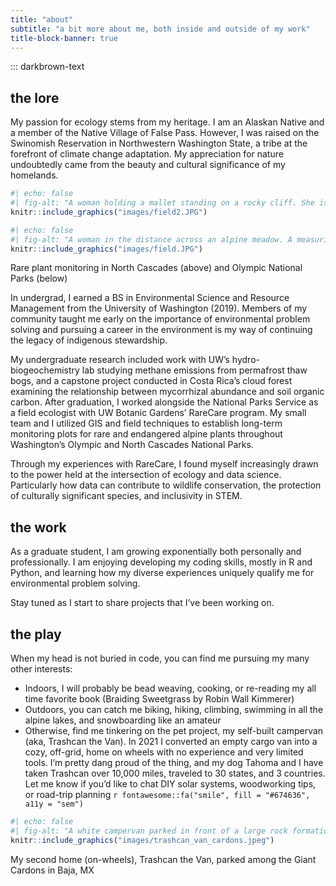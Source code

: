 ```yaml
---
title: "about"
subtitle: "a bit more about me, both inside and outside of my work"
title-block-banner: true
---
```

::: darkbrown-text

## the lore
My passion for ecology stems from my heritage. I am an Alaskan Native and a member of the Native Village of False Pass. However, I was raised on the Swinomish Reservation in Northwestern Washington State, a tribe at the forefront of climate change adaptation. My appreciation for nature undoubtedly came from the beauty and cultural significance of my homelands.

::: {.column-margin}
```r
#| echo: false
#| fig-alt: "A woman holding a mallet standing on a rocky cliff. She is smiling at the camera and pointing at a very small flower with the end of the mallet."
knitr::include_graphics("images/field2.JPG")
```
:::

::: {.column-margin}
```r
#| echo: false
#| fig-alt: "A woman in the distance across an alpine meadow. A measuring tape is running from the camera to where she is sitting. Mountains are in the background."
knitr::include_graphics("images/field.JPG")
```
::: {.figure-caption}
Rare plant monitoring in North Cascades (above) and Olympic National Parks (below)
:::
:::


In undergrad, I earned a BS in Environmental Science and Resource Management from the University of Washington (2019). Members of my community taught me early on the importance of environmental problem solving and pursuing a career in the environment is my way of continuing the legacy of indigenous stewardship. 

My undergraduate research included work with UW’s hydro-biogeochemistry lab studying methane emissions from permafrost thaw bogs, and a capstone project conducted in Costa Rica’s cloud forest examining the relationship between mycorrhizal abundance and soil organic carbon. After graduation, I worked alongside the National Parks Service as a field ecologist with UW Botanic Gardens’ RareCare program. My small team and I utilized GIS and field techniques to establish long-term monitoring plots for rare and endangered alpine plants throughout Washington’s Olympic and North Cascades National Parks. 



Through my experiences with RareCare, I found myself increasingly drawn to the power held at the intersection of ecology and data science. Particularly how data can contribute to wildlife conservation, the protection of culturally significant species, and inclusivity in STEM.

## the work

As a graduate student, I am growing exponentially both personally and professionally. I am enjoying developing my coding skills, mostly in R and Python, and learning how my diverse experiences uniquely qualify me for environmental problem solving. 

Stay tuned as I start to share projects that I've been working on. 

## the play

When my head is not buried in code, you can find me pursuing my many other interests: 

- Indoors, I will probably be bead weaving, cooking, or re-reading my all time favorite book (Braiding Sweetgrass by Robin Wall Kimmerer)
- Outdoors, you can catch me biking, hiking, climbing, swimming in all the alpine lakes, and snowboarding like an amateur 
- Otherwise, find me tinkering on the pet project, my self-built campervan (aka, Trashcan the Van). In 2021 I converted an empty cargo van into a cozy, off-grid, home on wheels with no experience and very limited tools. I'm pretty dang proud of the thing, and my dog Tahoma and I have taken Trashcan over 10,000 miles, traveled to 30 states, and 3 countries. Let me know if you'd like to chat DIY solar systems, woodworking tips, or road-trip planning
`r fontawesome::fa("smile", fill = "#674636", a11y = "sem")`

::: {.column-margin}
```r
#| echo: false
#| fig-alt: "A white campervan parked in front of a large rock formation surrounded by Mexican Giant Cardon Cactuses around sunset."
knitr::include_graphics("images/trashcan_van_cardons.jpeg")
```
::: {.figure-caption}
My second home (on-wheels), Trashcan the Van, parked among the Giant Cardons in Baja, MX
:::
:::




